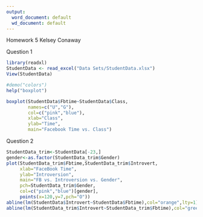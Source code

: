 ---
output:
  word_document: default
  wd_document: default
---
Homework 5
Kelsey Conaway

Question 1
```{r}
library(readxl)
StudentData <- read_excel("Data Sets/StudentData.xlsx")
View(StudentData)

#demo("colors")
help("boxplot")
```

```{r}
boxplot(StudentData$Fbtime~StudentData$Class, 
        names=c("U","G"), 
        col=c("pink","blue"), 
        xlab="Class", 
        ylab="Time", 
        main="Facebook Time vs. Class")
```

Question 2
```{r}

StudentData_trim<-StudentData[-23,]
gender<-as.factor(StudentData_trim$Gender)
plot(StudentData_trim$Fbtime,StudentData_trim$Introvert,
     xlab="FaceBook Time",
     ylab="Introversion",
     main="FB vs. Introversion vs. Gender",
     pch=StudentData_trim$Gender,
     col=c("pink","blue")[gender],
     points(x=120,y=7,pch="O"))
abline(lm(StudentData$Introvert~StudentData$Fbtime),col="orange",lty=1)
abline(lm(StudentData_trim$Introvert~StudentData_trim$Fbtime),col="green",lty=2)
```



